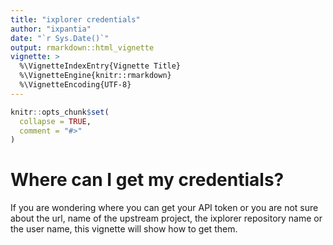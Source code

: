```yaml
---
title: "ixplorer credentials"
author: "ixpantia"
date: "`r Sys.Date()`"
output: rmarkdown::html_vignette
vignette: >
  %\VignetteIndexEntry{Vignette Title}
  %\VignetteEngine{knitr::rmarkdown}
  %\VignetteEncoding{UTF-8}
---
```


```r
knitr::opts_chunk$set(
  collapse = TRUE,
  comment = "#>"
)
```

# **Where can I get my credentials?**

If you are wondering where you can get your API token or you are not sure about
the url, name of the upstream project, the ixplorer repository name or the 
user name, this vignette will show how to get them.

## 
